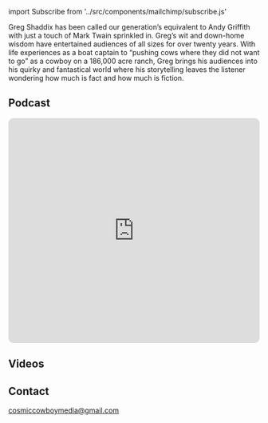 ﻿import Subscribe from '../src/components/mailchimp/subscribe.js'

<Container>

<Banner bgOverlay="#2C3E50" />

<p>
Greg Shaddix has been called our generation’s equivalent to Andy Griffith with just a touch of Mark Twain sprinkled in. Greg’s wit and down-home wisdom have entertained audiences of all sizes for over twenty years.  With life experiences as a boat captain to “pushing cows where they did not want to go” as a cowboy on a 186,000 acre ranch, Greg brings his audiences into his quirky and fantastical world where his storytelling leaves the listener wondering how much is fact and how much is fiction.
</p>
<p />
<div id="podcast" className="text-center"><h2>Podcast</h2>
<iframe src="https://embed.podcasts.apple.com/us/podcast/the-mockingbird/id1454574904?itsct=podcast_box&amp;itscg=30200" height="450px" frameborder="0" sandbox="allow-forms allow-popups allow-same-origin allow-scripts allow-top-navigation-by-user-activation" allow="autoplay *; encrypted-media *;" style="width: 100%; max-width: 660px; overflow: hidden; border-radius: 10px; background: transparent;"></iframe></div>
<p />
<div id="videos">
  <h2>Videos</h2>
</div>
<p className="text-center">

<Youtube url="https://www.youtube.com/watch?v=Ke5rhhVS9UM" />

<Youtube url="https://www.youtube.com/watch?v=H_zBA_ZfVYA" />

<Shows shows={props.shows} />

<div id="gregcontact">
  <h2>Contact</h2>
</div>

<a href="mailto:cosmiccowboymedia@gmail.com">cosmiccowboymedia@gmail.com</a>
<p />
<Subscribe />
</p>
</Container>
